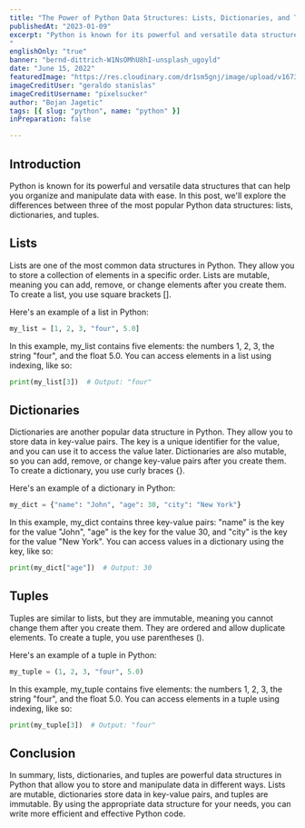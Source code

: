 ```yaml
---
title: "The Power of Python Data Structures: Lists, Dictionaries, and Tuples"
publishedAt: "2023-01-09"
excerpt: "Python is known for its powerful and versatile data structures that can help you organize and manipulate data with ease.
"
englishOnly: "true"
banner: "bernd-dittrich-W1NsOMhU8hI-unsplash_ugoyld"
date: "June 15, 2022"
featuredImage: "https://res.cloudinary.com/dr1sm5gnj/image/upload/v1673448130/igutech/blogs/geraldo-stanislas-JfPIfLTaJY4-unsplash_b4k0ui.jpg"
imageCreditUser: "geraldo stanislas"
imageCreditUsername: "pixelsucker"
author: "Bojan Jagetic"
tags: [{ slug: "python", name: "python" }]
inPreparation: false

---
```

## Introduction
Python is known for its powerful and versatile data structures that can help you organize and manipulate data with ease. In this post, we'll explore the differences between three of the most popular Python data structures: lists, dictionaries, and tuples.

## Lists
Lists are one of the most common data structures in Python. They allow you to store a collection of elements in a specific order. Lists are mutable, meaning you can add, remove, or change elements after you create them. To create a list, you use square brackets [].

Here's an example of a list in Python:

```python
my_list = [1, 2, 3, "four", 5.0]
```
In this example, my_list contains five elements: the numbers 1, 2, 3, the string "four", and the float 5.0. You can access elements in a list using indexing, like so:

```python
print(my_list[3])  # Output: "four"
```

## Dictionaries
Dictionaries are another popular data structure in Python. They allow you to store data in key-value pairs. The key is a unique identifier for the value, and you can use it to access the value later. Dictionaries are also mutable, so you can add, remove, or change key-value pairs after you create them. To create a dictionary, you use curly braces {}.

Here's an example of a dictionary in Python:

```python
my_dict = {"name": "John", "age": 30, "city": "New York"}
```

In this example, my_dict contains three key-value pairs: "name" is the key for the value "John", "age" is the key for the value 30, and "city" is the key for the value "New York". You can access values in a dictionary using the key, like so:

```python
print(my_dict["age"])  # Output: 30
```

## Tuples
Tuples are similar to lists, but they are immutable, meaning you cannot change them after you create them. They are ordered and allow duplicate elements. To create a tuple, you use parentheses ().

Here's an example of a tuple in Python:

```python
my_tuple = (1, 2, 3, "four", 5.0)
```
In this example, my_tuple contains five elements: the numbers 1, 2, 3, the string "four", and the float 5.0. You can access elements in a tuple using indexing, like so:

```python
print(my_tuple[3])  # Output: "four"
```

## Conclusion
In summary, lists, dictionaries, and tuples are powerful data structures in Python that allow you to store and manipulate data in different ways. Lists are mutable, dictionaries store data in key-value pairs, and tuples are immutable. By using the appropriate data structure for your needs, you can write more efficient and effective Python code.